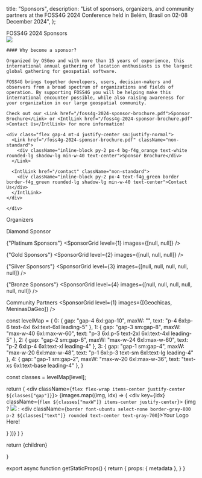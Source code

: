 
  title: "Sponsors",
  description: "List of sponsors, organizers, and community partners at the FOSS4G 2024 Conference held in Belém, Brasil on 02-08 December 2024",
};


<Heading bubble color="orange">
  FOSS4G 2024 Sponsors
</Heading>

<div className="grid space-y-4 mt-4">
  <div className="grid md:grid-cols-2 gap-4">  
    <div>
      <Image placeholder="blur" src={Foss4g2022OpeningSession} className="rounded-lg" />
    </div>
    <div className="">

    #### Why become a sponsor?

    Organized by OSGeo and with more than 15 years of experience, this international annual gathering of location enthusiasts is the largest global gathering for geospatial software.

    FOSS4G brings together developers, users, decision-makers and observers from a broad spectrum of organizations and fields of operation. By supporting FOSS4G you will be helping make this international encounter possible, while also raising awareness for your organization in our large geospatial community.

    Check out our <Link href="/foss4g-2024-sponsor-brochure.pdf">Sponsor Brochure</Link> or <IntlLink href="/foss4g-2024-sponsor-brochure.pdf" >Contact Us</IntlLink> for more information!

    <div class="flex gap-4 mt-4 justify-center sm:justify-normal">
      <Link href="/foss4g-2024-sponsor-brochure.pdf" className="non-standard">
        <div className="inline-block py-2 px-4 bg-f4g_orange text-white rounded-lg shadow-lg min-w-40 text-center">Sponsor Brochure</div>
      </Link>

      <IntlLink href="/contact" className="non-standard">
        <div className="inline-block py-2 px-4 text-f4g_green border border-f4g_green rounded-lg shadow-lg min-w-40 text-center">Contact Us</div>
      </IntlLink>
    </div>

    </div>

  </div>
</div>


<div className="border border-f4g_orange max-w-[800px] mx-auto my-8">
  <div className="bg-f4g_orange font-ubuntu text-white text-xl text-center py-1">
    Organizers
  </div>
  
  <div className="my-4">
    <SponsorGrid level={1} images={[OsGeoLogo, OsGeoBrasil, Geolibres]} />
  </div>
</div>


<ArrowHeading size={0}>Diamond Sponsor</ArrowHeading>
<SponsorGrid level={0} images={[null]} />

<ArrowHeading size={1}>{"Platinum Sponsors"}</ArrowHeading>
<SponsorGrid level={1} images={[null, null]} />

<ArrowHeading size={2}>{"Gold Sponsors"}</ArrowHeading>
<SponsorGrid level={2} images={[null, null, null]} />

<ArrowHeading size={2}>{"Silver Sponsors"}</ArrowHeading>
<SponsorGrid level={3} images={[null, null, null, null, null]} />

<ArrowHeading size={2}>{"Bronze Sponsors"}</ArrowHeading>
<SponsorGrid level={4} images={[null, null, null, null, null, null]} />

<ArrowHeading size={2} color="orange">Community Partners</ArrowHeading>
<SponsorGrid level={1} images={[Geochicas, MeninasDaGeo]} />


  const levelMap = {
    0: {
      gap: "gap-4 6xl:gap-10",
      maxW: "",
      text: "p-4 6xl:p-6 text-4xl 6xl:text-6xl leading-5"
    },
    1: {
      gap: "gap-3 sm:gap-8",
      maxW: "max-w-40 6xl:max-w-60",
      text: "p-3 6xl:p-5 text-2xl 6xl:text-4xl leading-5"
    },
    2: {
      gap: "gap-2 sm:gap-6",
      maxW: "max-w-24 6xl:max-w-60",
      text: "p-2 6xl:p-4 6xl:text-xl leading-4"
    },
    3: {
      gap: "gap-1 sm:gap-4",
      maxW: "max-w-20 6xl:max-w-48",
      text: "p-1 6xl:p-3 text-sm 6xl:text-lg leading-4"
    },
    4: {
      gap: "gap-1 sm:gap-2",
      maxW: "max-w-20 6xl:max-w-36",
      text: "text-xs 6xl:text-base leading-4"
    },
  }

  const classes = levelMap[level];

  return (
    <div className={`flex flex-wrap items-center justify-center ${classes["gap"]}`}>
      {images.map((img, idx) => (
        <div key={idx} className={`flex ${classes["maxW"]} items-center justify-center`}>
          {img ? 
            <Image placeholder="blur" src={img} className="max-w-full h-auto" /> : 
            <div className={`border font-ubuntu select-none border-gray-800 p-2 ${classes["text"]} rounded text-center text-gray-700`}>Your Logo Here!</div>
            }
        </div>
      ))}
    </div>
  )
}

  return <MdxLayout metadata={metadata}>{children}</MdxLayout>

}

export async function getStaticProps() {
  return {
    props: {
      metadata
    },
  }
}